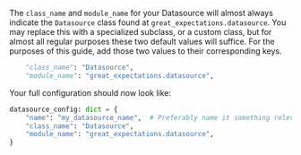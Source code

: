 The `class_name` and `module_name` for your Datasource will almost always indicate the `Datasource` class found at `great_expectations.datasource`.  You may replace this with a specialized subclass, or a custom class, but for almost all regular purposes these two default values will suffice.  For the purposes of this guide, add those two values to their corresponding keys.

```python
    "class_name": "Datasource",
    "module_name": "great_expectations.datasource",
```

Your full configuration should now look like:

```python
datasource_config: dict = {
    "name": "my_datasource_name",  # Preferably name it something relevant
    "class_name": "Datasource",
    "module_name": "great_expectations.datasource",
}
```